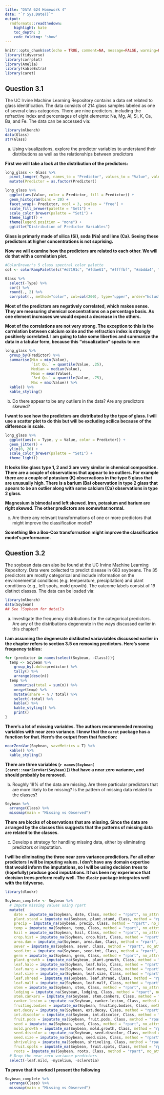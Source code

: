 ```yaml
---
title: "DATA 624 Homework 4"
date: "`r Sys.Date()`"
output:
  rmdformats::readthedown:
    highlight: kate
    toc_depth: 3
    code_folding: "show"
---
```



```r
knitr::opts_chunk$set(echo = TRUE, comment=NA, message=FALSE, warning=FALSE)
library(tidyverse)
library(corrplot)
library(Amelia)
library(kableExtra)
library(caret)
```

## Question 3.1

The UC Irvine Machine Learning Repository contains a data set related to glass identification.  The data  consists of 214 glass samples labeled as one of several class categories.  There are nine predictors, including the refractive index and percentages of eight elements: Na, Mg, Al, Si, K, Ca, Ba, and Fe.  The data can be accessed via:

```r
library(mlbench)
data(Glass)
str(Glass)
```

(a) Using visualizations, explore the predictor variables to understand their distributions as well as the relationships between predictors

**First we will take a look at the distribution of the predictors:**

```r
long_glass <- Glass %>%
  pivot_longer(-Type, names_to = "Predictor", values_to = "Value", values_drop_na = TRUE) %>%
  mutate(Predictor = as.factor(Predictor))

long_glass %>%
  ggplot(aes(Value, color = Predictor, fill = Predictor)) +
  geom_histogram(bins = 20) +
  facet_wrap(~ Predictor, ncol = 3, scales = "free") +
  scale_fill_brewer(palette = "Set1") +
  scale_color_brewer(palette = "Set1") +
  theme_light() +
  theme(legend.position = "none") +
  ggtitle("Distribution of Predictor Variables")
```

**Glass is primarly made of silica (Si), soda (Na) and lime (Ca).  Seeing these predictors at higher concentrations is not suprising.**

**Now we will examine how the predictors are related to each other.  We will do that with a correlation plot.**

```r
#ColorBrewer's 5 class spectral color palette
col <- colorRampPalette(c("#d7191c", "#fdae61", "#ffffbf", "#abdda4", "#2b83ba"))

Glass %>%
  select(-Type) %>%
  cor() %>%
  round(., 2) %>%
  corrplot(., method="color", col=col(200), type="upper", order="hclust", addCoef.col = "black", tl.col="black", tl.srt=45, diag=FALSE )
```

**Most of the predictors are negatively correlated, which makes sense.  They are measuring chemical concentrations on a percentage basis.  As one element increases we would expect a decrease in the others.**

**Most of the correlations are not very strong.  The exception to this is the correlation between calcium oxide and the refraction index is strongly positively correlated.  I am going to take some liberties and summarize the data in a tabular form, because this "visualization" speaks to me:**

```r
long_glass %>%
  group_by(Predictor) %>%
  summarise(Min = min(Value),
            `1st Qu.` = quantile(Value, .25),
            Median = median(Value),
            Mean = mean(Value),
            `3rd Qu.` = quantile(Value, .75),
            Max = max(Value)) %>%
  kable() %>%
  kable_styling()
```

(b) Do there appear to be any outliers in the data?  Are any predictors skewed?

**I want to see how the predictors are distributed by the type of glass.  I will use a scatter plot to do this but will be excluding scilica because of the difference in scale.**

```r
long_glass %>%
  ggplot(aes(x = Type, y = Value, color = Predictor)) +
  geom_jitter() +
  ylim(0, 20) + 
  scale_color_brewer(palette = "Set1") +
  theme_light()
```

**It looks like glass type 1, 2 and 3 are very similar in chemical composition.  There are a couple of observations that appear to be outliers.  For example there are a couple of potasium (K) observations in the type 5 glass that are unusually high.  There is a barium (Ba) observation in type 2 glass that apears to be an outlier along with some calcium (Ca) observations in type 2 glass.**

**Magnesium is bimodal and left skewed. Iron, potasium and barium are right skewed.  The other predictors are somewhat normal.**

(c) Are there any relevant transformations of one or more predictors that might improve the classification model?

**Something like a Box-Cox transformation might improve the classification model's preformance.**

## Question 3.2

The soybean data can also be found at the UC Irvine Machine Learning Repository.  Data were collected to predict disease in 683 soybeans.  The 35 predictors are mostly categorical and include information on the environemental conditions (e.g. temperature, precipitation) and plant conditions (e.g., left spots, mold growth).  The outcome labels consist of 19 distinct classes.  The data can be loaded via:

```r
library(mlbench)
data(Soybean)
## See ?Soybean for details
```

(a) Investigate the frequency distributions for the categorical predictors.  Are any of the distributions degenerate in the ways discussed earlier in this chapter?

**I am assuming the degenerate distibuted variaviables discussed earlier in the chapter refers to section 3.5 on removing predictors.  Here's some frequency tables:**

```r
for (predictor in names(select(Soybean, -Class))){
  temp <- Soybean %>%
    group_by(.dots=predictor) %>%
    tally() %>%
    arrange(desc(n)) 
  temp %>%
    summarise(total = sum(n)) %>%
    merge(temp) %>%
    mutate(share = n / total) %>%
    select(-total) %>%
    kable() %>%
    kable_styling() %>%
    print()
}
```

**There's a lot of missing variables. The authors recommended removing variables with near zero variance.  I know that the `caret` package has a function for that.  Here's the output from that function:**

```r
nearZeroVar(Soybean, saveMetrics = T) %>%
  kable() %>%
  kable_styling()
```

**There are three variables (`r names(Soybean)[caret::nearZeroVar(Soybean)]`) that have a near zero variance, and should probably be removed.**

(b) Roughly 18% of the data are missing.  Are there particular predictors that are more likely to be missing?  Is the pattern of missing data related to the classes?

```r
Soybean %>%
  arrange(Class) %>%
  missmap(main = "Missing vs Observed")
```

**There are blocks of observations that are missing.  Since the data are arranged by the classes this suggests that the patterns of missing data are related to the classes.**

(c) Develop a strategy for handling missing data, either by eliminating predictors or imputation.

**I will be eliminating the three near zero variance predictiors.  For all other predictors I will be imputing values.  I don't have any domain expertise that would inform the imputations, so I will be using decision trees to (hopefully) produce good imputations.  It has been my experience that decision trees preform really well.  The `dlookr` package integrates well with the tidyverse.**

```r
library(dlookr)

Soybean_complete <- Soybean %>%
  # Impute missing values using rpart
  mutate(
    date = imputate_na(Soybean, date, Class, method = "rpart", no_attrs = TRUE),
    plant.stand = imputate_na(Soybean, plant.stand, Class, method = "rpart", no_attrs = TRUE),
    precip = imputate_na(Soybean, precip, Class, method = "rpart", no_attrs = TRUE),
    temp = imputate_na(Soybean, temp, Class, method = "rpart", no_attrs = TRUE),
    hail = imputate_na(Soybean, hail, Class, method = "rpart", no_attrs = TRUE),
    crop.hist = imputate_na(Soybean, crop.hist, Class, method = "rpart", no_attrs = TRUE),
    area.dam = imputate_na(Soybean, area.dam, Class, method = "rpart", no_attrs = TRUE),
    sever = imputate_na(Soybean, sever, Class, method = "rpart", no_attrs = TRUE),
    seed.tmt = imputate_na(Soybean, seed.tmt, Class, method = "rpart", no_attrs = TRUE),
    germ = imputate_na(Soybean, germ, Class, method = "rpart", no_attrs = TRUE),
    plant.growth = imputate_na(Soybean, plant.growth, Class, method = "rpart", no_attrs = TRUE),
    leaf.halo = imputate_na(Soybean, leaf.halo, Class, method = "rpart", no_attrs = TRUE),
    leaf.marg = imputate_na(Soybean, leaf.marg, Class, method = "rpart", no_attrs = TRUE),
    leaf.size = imputate_na(Soybean, leaf.size, Class, method = "rpart", no_attrs = TRUE),
    leaf.shread = imputate_na(Soybean, leaf.shread, Class, method = "rpart", no_attrs = TRUE),
    leaf.malf = imputate_na(Soybean, leaf.malf, Class, method = "rpart", no_attrs = TRUE),
    stem = imputate_na(Soybean, stem, Class, method = "rpart", no_attrs = TRUE),
    lodging = imputate_na(Soybean, lodging, Class, method = "rpart", no_attrs = TRUE),
    stem.cankers = imputate_na(Soybean, stem.cankers, Class, method = "rpart", no_attrs = TRUE),
    canker.lesion = imputate_na(Soybean, canker.lesion, Class, method = "rpart", no_attrs = TRUE),
    fruiting.bodies = imputate_na(Soybean, fruiting.bodies, Class, method = "rpart", no_attrs = TRUE),
    ext.decay = imputate_na(Soybean, ext.decay, Class, method = "rpart", no_attrs = TRUE),
    int.discolor = imputate_na(Soybean, int.discolor, Class, method = "rpart", no_attrs = TRUE),
    fruit.pods = imputate_na(Soybean, fruit.pods, Class, method = "rpart", no_attrs = TRUE),
    seed = imputate_na(Soybean, seed, Class, method = "rpart", no_attrs = TRUE),
    mold.growth = imputate_na(Soybean, mold.growth, Class, method = "rpart", no_attrs = TRUE),
    seed.discolor = imputate_na(Soybean, seed.discolor, Class, method = "rpart", no_attrs = TRUE),
    seed.size = imputate_na(Soybean, seed.size, Class, method = "rpart", no_attrs = TRUE),
    shriveling = imputate_na(Soybean, shriveling, Class, method = "rpart", no_attrs = TRUE),
    fruit.spots = imputate_na(Soybean, fruit.spots, Class, method = "rpart", no_attrs = TRUE),
    roots = imputate_na(Soybean, roots, Class, method = "rpart", no_attrs = TRUE)) %>%
  # Drop the near zero variance predictors
  select(-leaf.mild, -mycelium, -sclerotia) 
```

**To prove that it worked I present the following**

```r
Soybean_complete %>%
  arrange(Class) %>%
  missmap(main = "Missing vs Observed")
```